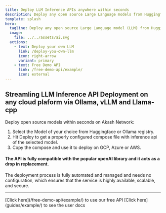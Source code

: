 ---
title: Deploy LLM Inference APIs anywhere within seconds
description: Deploy any open source Large Language models from Huggingface with zero configuration
template: splash
hero:
  tagline: Deploy any open source Large Language model (LLM) from Huggingface or Ollama Registry to Akash network with zero configuration
  image:
    file: ../../assets/ai.svg
  actions:
    - text: Deploy your own LLM
      link: /deploy-you-own-llm
      icon: right-arrow
      variant: primary
    - text: Free Demo API
      link: /free-demo-api/example/
      icon: external
---


## Streamling LLM Inference API Deployment on any cloud plaform via Ollama, vLLM and Llama-cpp

Deploy open source models within seconds on Akash Network:

1. Select the Model of your choice from Huggingface or Ollama registry.
2. Hit Deploy to get a properly configured compose file with inference api of the selected model.
3. Copy the compose and use it to deploy on GCP, Azure or AWS.

#### The API is fully compatible with the popular openAI library and it acts as a drop in replacement. 

The deployment process is fully automated and managed and needs no configuration, which ensures that the service is highly available, scalable, and secure.

-------------------------------------------------------------
<CardGrid stagger>

  <Card  title="Free Demo API" icon="open-book">
  [Click here](/free-demo-api/example/)  to use our free API
  </Card>
  <Card  title="Endpoint Documentation" icon="open-book">
  [Click here](guides/example/) to see the user docs
  </Card>
</CardGrid>
